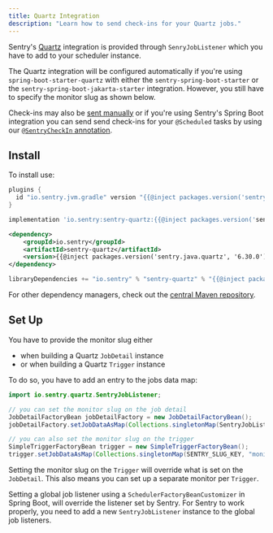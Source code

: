 ```yaml
---
title: Quartz Integration
description: "Learn how to send check-ins for your Quartz jobs."
---
```


Sentry's [Quartz](http://www.quartz-scheduler.org/) integration is provided through `SenryJobListener` which you have to add to your scheduler instance.

The Quartz integration will be configured automatically if you're using `spring-boot-starter-quartz` with either the `sentry-spring-boot-starter` or the `sentry-spring-boot-jakarta-starter` integration. However, you still have to specify the monitor slug as shown below.

Check-ins may also be [sent manually](/platforms/java/crons/) or if you're using Sentry's Spring Boot integration you can send send check-ins for your `@Scheduled` tasks by using our [`@SentryCheckIn` annotation](/platforms/java/guides/spring-boot/crons/).

## Install

To install use:

```groovy {tabTitle:Gradle Plugin}
plugins {
  id "io.sentry.jvm.gradle" version "{{@inject packages.version('sentry.java.android.gradle-plugin', '3.13.0') }}"
}
```

```groovy {tabTitle:Gradle}
implementation 'io.sentry:sentry-quartz:{{@inject packages.version('sentry.java.quartz', '6.30.0') }}'
```

```xml {tabTitle:Maven}
<dependency>
    <groupId>io.sentry</groupId>
    <artifactId>sentry-quartz</artifactId>
    <version>{{@inject packages.version('sentry.java.quartz', '6.30.0') }}</version>
</dependency>
```

```scala {tabTitle: SBT}
libraryDependencies += "io.sentry" % "sentry-quartz" % "{{@inject packages.version('sentry.java.quartz', '6.30.0') }}"
```

For other dependency managers, check out the [central Maven repository](https://search.maven.org/artifact/io.sentry/sentry-quartz).

## Set Up

You have to provide the monitor slug either

- when building a Quartz `JobDetail` instance
- or when building a Quartz `Trigger` instance

To do so, you have to add an entry to the jobs data map:

```java
import io.sentry.quartz.SentryJobListener;

// you can set the monitor slug on the job detail
JobDetailFactoryBean jobDetailFactory = new JobDetailFactoryBean();
jobDetailFactory.setJobDataAsMap(Collections.singletonMap(SentryJobListener.SENTRY_SLUG_KEY, "<monitor-slug>"));

// you can also set the monitor slug on the trigger
SimpleTriggerFactoryBean trigger = new SimpleTriggerFactoryBean();
trigger.setJobDataAsMap(Collections.singletonMap(SENTRY_SLUG_KEY, "monitor_slug_simple_trigger"));
```

<Note>

Setting the monitor slug on the `Trigger` will override what is set on the `JobDetail`. This also means you can set up a separate monitor per `Trigger`.

</Note>

<Note>

Setting a global job listener using a `SchedulerFactoryBeanCustomizer` in Spring Boot, will override the listener set by Sentry. For Sentry to work properly, you need to add a new `SentryJobListener` instance to the global job listeners.

</Note>
